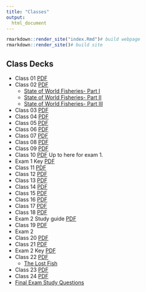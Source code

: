 ```yaml
---
title: "Classes"
output: 
  html_document
---
```



```r
rmarkdown::render_site("index.Rmd")# build webpage
rmarkdown::render_site()# build site
```


## Class Decks

* Class 01 [PDF](pdfs/SP19-01.pdf)
* Class 02 [PDF](pdfs/SP19-02.pdf)
    * [State of World Fisheries- Part I](https://youtu.be/lXMheis4CkI)
    * [State of World Fisheries- Part II](https://youtu.be/S3KoqvyWQEQ)
    * [State of World Fisheries- Part III](https://youtu.be/IGslY-JOeJ0)
* Class 03 [PDF](pdfs/SP19-03.pdf)
* Class 04 [PDF](pdfs/SP19-04.pdf)
* Class 05 [PDF](pdfs/SP19-05.pdf)
* Class 06 [PDF](pdfs/SP19-06.pdf)
* Class 07 [PDF](pdfs/SP19-07.pdf)
* Class 08 [PDF](pdfs/SP19-08.pdf)
* Class 09 [PDF](pdfs/SP19-09.pdf)
* Class 10 [PDF](pdfs/SP19-10.pdf) Up to here for exam 1.
* Exam 1 Key [PDF](pdfs/4133 Exam-SP19-key.pdf) 
* Class 11 [PDF](pdfs/SP19-11.pdf) 
* Class 12 [PDF](pdfs/SP19-12.pdf) 
* Class 13 [PDF](pdfs/SP19-13.pdf) 
* Class 14 [PDF](pdfs/SP19-14.pdf) 
* Class 15 [PDF](pdfs/SP19-15.pdf) 
* Class 16 [PDF](pdfs/SP19-16.pdf) 
* Class 17 [PDF](pdfs/SP19-17.pdf) 
* Class 18 [PDF](pdfs/SP19-18.pdf) 
* Exam 2 Study guide [PDF](pdfs/WFA4133-Exam-II-Study-Guide.pdf) 
* Class 19 [PDF](pdfs/SP19-19.pdf) 
* Exam 2
* Class 20 [PDF](pdfs/SP19-20.pdf) 
* Class 21 [PDF](pdfs/SP19-21.pdf) 
* Exam 2 Key [PDF](pdfs/4133-Exam-II-SP19-Key.pdf) 
* Class 22 [PDF](pdfs/SP19-22.pdf) 
    * [The Lost Fish](https://vimeo.com/116177956)
* Class 23 [PDF](pdfs/SP19-23.pdf) 
* Class 24 [PDF](pdfs/SP19-24.pdf) 
* [Final Exam Study Questions](https://mcolvin.github.io/WFA4133/final-exam-questions.html)
